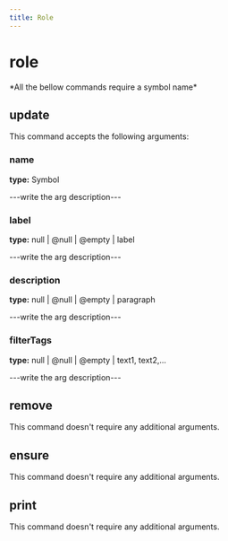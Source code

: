 ```yaml
---
title: Role
---
```


# role


  <Callout type="error" emoji="">
   *All the bellow commands require a symbol name*
  </Callout>

## update

This command accepts the following arguments:

### name
**type:** Symbol

---write the arg description---

### label
**type:** null | @null | @empty | label

---write the arg description---

### description
**type:** null | @null | @empty | paragraph

---write the arg description---

### filterTags
**type:** null | @null | @empty | text1, text2,...

---write the arg description---


## remove

This command doesn't require any additional arguments.


## ensure

This command doesn't require any additional arguments.


## print

This command doesn't require any additional arguments.


